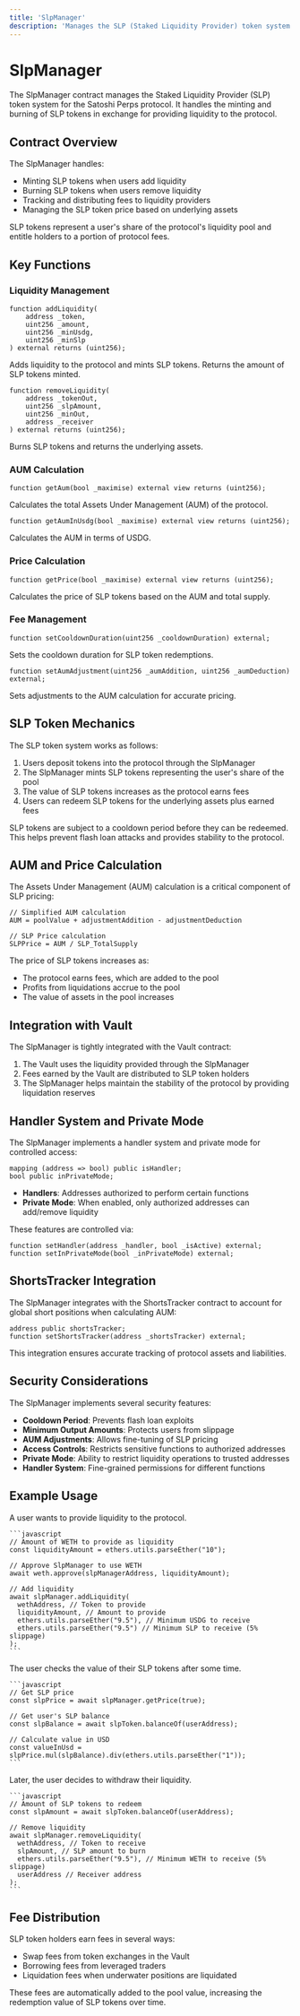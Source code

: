 ```yaml
---
title: 'SlpManager'
description: 'Manages the SLP (Staked Liquidity Provider) token system'
---
```


# SlpManager

The SlpManager contract manages the Staked Liquidity Provider (SLP) token system for the Satoshi Perps protocol. It handles the minting and burning of SLP tokens in exchange for providing liquidity to the protocol.

## Contract Overview

The SlpManager handles:
- Minting SLP tokens when users add liquidity
- Burning SLP tokens when users remove liquidity
- Tracking and distributing fees to liquidity providers
- Managing the SLP token price based on underlying assets

<Info>
SLP tokens represent a user's share of the protocol's liquidity pool and entitle holders to a portion of protocol fees.
</Info>

## Key Functions

### Liquidity Management

```solidity
function addLiquidity(
    address _token,
    uint256 _amount,
    uint256 _minUsdg,
    uint256 _minSlp
) external returns (uint256);
```

Adds liquidity to the protocol and mints SLP tokens. Returns the amount of SLP tokens minted.

```solidity
function removeLiquidity(
    address _tokenOut,
    uint256 _slpAmount,
    uint256 _minOut,
    address _receiver
) external returns (uint256);
```

Burns SLP tokens and returns the underlying assets.

### AUM Calculation

```solidity
function getAum(bool _maximise) external view returns (uint256);
```

Calculates the total Assets Under Management (AUM) of the protocol.

```solidity
function getAumInUsdg(bool _maximise) external view returns (uint256);
```

Calculates the AUM in terms of USDG.

### Price Calculation

```solidity
function getPrice(bool _maximise) external view returns (uint256);
```

Calculates the price of SLP tokens based on the AUM and total supply.

### Fee Management

```solidity
function setCooldownDuration(uint256 _cooldownDuration) external;
```

Sets the cooldown duration for SLP token redemptions.

```solidity
function setAumAdjustment(uint256 _aumAddition, uint256 _aumDeduction) external;
```

Sets adjustments to the AUM calculation for accurate pricing.

## SLP Token Mechanics

The SLP token system works as follows:

1. Users deposit tokens into the protocol through the SlpManager
2. The SlpManager mints SLP tokens representing the user's share of the pool
3. The value of SLP tokens increases as the protocol earns fees
4. Users can redeem SLP tokens for the underlying assets plus earned fees

<Warning>
SLP tokens are subject to a cooldown period before they can be redeemed. This helps prevent flash loan attacks and provides stability to the protocol.
</Warning>

## AUM and Price Calculation

The Assets Under Management (AUM) calculation is a critical component of SLP pricing:

```solidity
// Simplified AUM calculation
AUM = poolValue + adjustmentAddition - adjustmentDeduction

// SLP Price calculation
SLPPrice = AUM / SLP_TotalSupply
```

The price of SLP tokens increases as:
- The protocol earns fees, which are added to the pool
- Profits from liquidations accrue to the pool
- The value of assets in the pool increases

## Integration with Vault

The SlpManager is tightly integrated with the Vault contract:

1. The Vault uses the liquidity provided through the SlpManager
2. Fees earned by the Vault are distributed to SLP token holders
3. The SlpManager helps maintain the stability of the protocol by providing liquidation reserves

## Handler System and Private Mode

The SlpManager implements a handler system and private mode for controlled access:

```solidity
mapping (address => bool) public isHandler;
bool public inPrivateMode;
```

- **Handlers**: Addresses authorized to perform certain functions
- **Private Mode**: When enabled, only authorized addresses can add/remove liquidity

These features are controlled via:
```solidity
function setHandler(address _handler, bool _isActive) external;
function setInPrivateMode(bool _inPrivateMode) external;
```

## ShortsTracker Integration

The SlpManager integrates with the ShortsTracker contract to account for global short positions when calculating AUM:

```solidity
address public shortsTracker;
function setShortsTracker(address _shortsTracker) external;
```

This integration ensures accurate tracking of protocol assets and liabilities.

## Security Considerations

The SlpManager implements several security features:
- **Cooldown Period**: Prevents flash loan exploits
- **Minimum Output Amounts**: Protects users from slippage
- **AUM Adjustments**: Allows fine-tuning of SLP pricing
- **Access Controls**: Restricts sensitive functions to authorized addresses
- **Private Mode**: Ability to restrict liquidity operations to trusted addresses
- **Handler System**: Fine-grained permissions for different functions

## Example Usage

<Steps>
  <Step title="Adding Liquidity">
    A user wants to provide liquidity to the protocol.
    
    ```javascript
    // Amount of WETH to provide as liquidity
    const liquidityAmount = ethers.utils.parseEther("10");
    
    // Approve SlpManager to use WETH
    await weth.approve(slpManagerAddress, liquidityAmount);
    
    // Add liquidity
    await slpManager.addLiquidity(
      wethAddress, // Token to provide
      liquidityAmount, // Amount to provide
      ethers.utils.parseEther("9.5"), // Minimum USDG to receive
      ethers.utils.parseEther("9.5") // Minimum SLP to receive (5% slippage)
    );
    ```
  </Step>
  <Step title="Checking SLP Value">
    The user checks the value of their SLP tokens after some time.
    
    ```javascript
    // Get SLP price
    const slpPrice = await slpManager.getPrice(true);
    
    // Get user's SLP balance
    const slpBalance = await slpToken.balanceOf(userAddress);
    
    // Calculate value in USD
    const valueInUsd = slpPrice.mul(slpBalance).div(ethers.utils.parseEther("1"));
    ```
  </Step>
  <Step title="Removing Liquidity">
    Later, the user decides to withdraw their liquidity.
    
    ```javascript
    // Amount of SLP tokens to redeem
    const slpAmount = await slpToken.balanceOf(userAddress);
    
    // Remove liquidity
    await slpManager.removeLiquidity(
      wethAddress, // Token to receive
      slpAmount, // SLP amount to burn
      ethers.utils.parseEther("9.5"), // Minimum WETH to receive (5% slippage)
      userAddress // Receiver address
    );
    ```
  </Step>
</Steps>

## Fee Distribution

SLP token holders earn fees in several ways:
- Swap fees from token exchanges in the Vault
- Borrowing fees from leveraged traders
- Liquidation fees when underwater positions are liquidated

These fees are automatically added to the pool value, increasing the redemption value of SLP tokens over time.